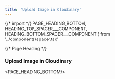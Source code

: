 ```yaml
---
title: 'Upload Image in Cloudinary'
---
```


{/* import */}
    PAGE_HEADING_BOTTOM,
    HEADING_TOP_SPACER___COMPONENT, 
    HEADING_BOTTOM_SPACER___COMPONENT
} from '../components/spacer.tsx'


{/* Page Heading */}
### Upload Image in Cloudinary
<PAGE_HEADING_BOTTOM/>